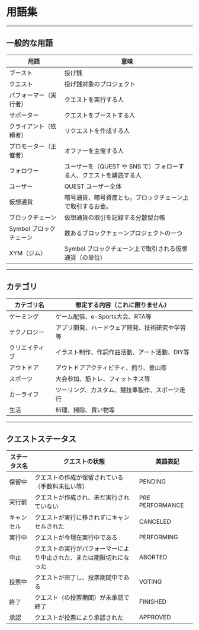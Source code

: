# 用語集

---

<div id="general" />

## 一般的な用語

| 用語              | 意味                                     |
|-----------------|----------------------------------------|
| ブースト            | 投げ銭                                    |
| クエスト            | 投げ銭対象のプロジェクト                           |
| パフォーマー（実行者）     | クエストを実行する人                             |
| サポーター           | クエストをブーストする人                           |
| クライアント（依頼者）     | リクエストを作成する人                            |
| プロモーター（主催者）     | オファーを主催する人                             |
| フォロワー           | ユーザーを（QUEST や SNS で）フォローする人、クエストを購読する人 |
| ユーザー            | QUEST ユーザー全体                           |
| 仮想通貨            | 暗号通貨、暗号資産とも。ブロックチェーン上で取引するお金。          |
| ブロックチェーン        | 仮想通貨の取引を記録する分散型台帳                      |
| Symbol ブロックチェーン | 数あるブロックチェーンプロジェクトの一つ                   |
| XYM（ジム）         | Symbol ブロックチェーン上で取引される仮想通貨（の単位）        |

---

<div id="category" />

## カテゴリ

| カテゴリ名   | 想定する内容（これに限りません）         |
|---------|--------------------------|
| ゲーミング   | ゲーム配信、e-Sports大会、RTA等    |
| テクノロジー  | アプリ開発、ハードウェア開発、技術研究や学習等  |
| クリエイティブ | イラスト制作、作詞作曲活動、アート活動、DIY等 |
| アウトドア   | アウトドアアクティビティ、釣り、登山等      |
| スポーツ    | 大会参加、筋トレ、フィットネス等         |
| カーライフ   | ツーリング、カスタム、競技車製作、スポーツ走行  |
| 生活      | 料理、掃除、買い物等               |

---

<div id="quest-status" />

## クエストステータス

| ステータス名 | クエストの状態                            | 　英語表記           |
|--------|------------------------------------|-----------------|
| 保留中    | クエストの作成が保留されている（手数料未払い等）           | PENDING         |
| 実行前    | クエストが作成され、未だ実行されていない               | PRE PERFORMANCE |
| キャンセル  | クエストが実行に移されずにキャンセルされた              | CANCELED        |
| 実行中    | クエストが今現在実行中である                     | PERFORMING      |
| 中止     | クエストの実行がパフォーマーにより中止された、または期限切れになった | ABORTED         |
| 投票中    | クエストが完了し、投票期間中である                  | VOTING          |
| 終了     | クエスト（の投票期間）が未承認で終了                 | FINISHED        |
| 承認     | クエストが投票により承認された                    | APPROVED        |

